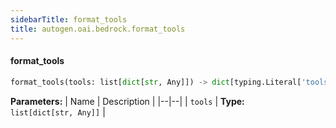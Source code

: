 ```yaml
---
sidebarTitle: format_tools
title: autogen.oai.bedrock.format_tools
---
```


<code class="doc-symbol doc-symbol-heading doc-symbol-function"></code>
#### format_tools
<a href="#autogen.oai.bedrock..format_tools" class="headerlink" title="Permanent link"></a>

```python
format_tools(tools: list[dict[str, Any]]) -> dict[typing.Literal['tools'], list[dict[str, typing.Any]]]
```

    

<b>Parameters:</b>
| Name | Description |
|--|--|
| `tools` | **Type:** `list[dict[str, Any]]` |

<br />